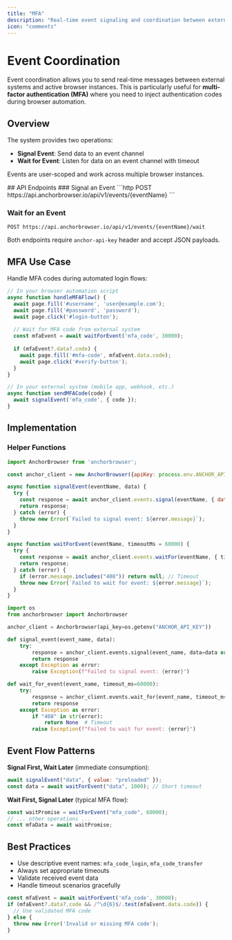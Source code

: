 ```yaml
---
title: "MFA"
description: "Real-time event signaling and coordination between external systems and browser instances"
icon: "comments"
---
```


# Event Coordination

Event coordination allows you to send real-time messages between external systems and active browser instances. This is particularly useful for **multi-factor authentication (MFA)** where you need to inject authentication codes during browser automation.

## Overview

The system provides two operations:
- **Signal Event**: Send data to an event channel
- **Wait for Event**: Listen for data on an event channel with timeout

Events are user-scoped and work across multiple browser instances.

<Expandable title="API Endpoints">
## API Endpoints
### Signal an Event
```http
POST https://api.anchorbrowser.io/api/v1/events/{eventName}
```

### Wait for an Event
```http
POST https://api.anchorbrowser.io/api/v1/events/{eventName}/wait
```

Both endpoints require `anchor-api-key` header and accept JSON payloads.
</Expandable>

## MFA Use Case

Handle MFA codes during automated login flows:

```javascript
// In your browser automation script
async function handleMFAFlow() {
  await page.fill('#username', 'user@example.com');
  await page.fill('#password', 'password');
  await page.click('#login-button');
  
  // Wait for MFA code from external system
  const mfaEvent = await waitForEvent('mfa_code', 30000);
  
  if (mfaEvent?.data?.code) {
    await page.fill('#mfa-code', mfaEvent.data.code);
    await page.click('#verify-button');
  }
}
```

```javascript
// In your external system (mobile app, webhook, etc.)
async function sendMFACode(code) {
  await signalEvent('mfa_code', { code });
}
```

## Implementation

### Helper Functions

<CodeGroup>

```javascript node.js
import AnchorBrowser from 'anchorbrowser';

const anchor_client = new AnchorBrowser({apiKey: process.env.ANCHOR_API_KEY});

async function signalEvent(eventName, data) {
  try {
    const response = await anchor_client.events.signal(eventName, { data: data || {} });
    return response;
  } catch (error) {
    throw new Error(`Failed to signal event: ${error.message}`);
  }
}

async function waitForEvent(eventName, timeoutMs = 60000) {
  try {
    const response = await anchor_client.events.waitFor(eventName, { timeoutMs });
    return response;
  } catch (error) {
    if (error.message.includes("408")) return null; // Timeout
    throw new Error(`Failed to wait for event: ${error.message}`);
  }
}
```

```python python
import os
from anchorbrowser import Anchorbrowser

anchor_client = Anchorbrowser(api_key=os.getenv("ANCHOR_API_KEY"))

def signal_event(event_name, data):
    try:
        response = anchor_client.events.signal(event_name, data=data or {})
        return response
    except Exception as error:
        raise Exception(f"Failed to signal event: {error}")

def wait_for_event(event_name, timeout_ms=60000):
    try:
        response = anchor_client.events.wait_for(event_name, timeout_ms=timeout_ms)
        return response
    except Exception as error:
        if "408" in str(error):
            return None  # Timeout
        raise Exception(f"Failed to wait for event: {error}")
```

</CodeGroup>

## Event Flow Patterns

**Signal First, Wait Later** (immediate consumption):
```javascript
await signalEvent("data", { value: "preloaded" });
const data = await waitForEvent("data", 1000); // Short timeout
```

**Wait First, Signal Later** (typical MFA flow):
```javascript
const waitPromise = waitForEvent("mfa_code", 60000);
// ... other operations ...
const mfaData = await waitPromise;
```

## Best Practices

- Use descriptive event names: `mfa_code_login`, `mfa_code_transfer`
- Always set appropriate timeouts
- Validate received event data
- Handle timeout scenarios gracefully

```javascript
const mfaEvent = await waitForEvent('mfa_code', 30000);
if (mfaEvent?.data?.code && /^\d{6}$/.test(mfaEvent.data.code)) {
  // Use validated MFA code
} else {
  throw new Error('Invalid or missing MFA code');
}
```
